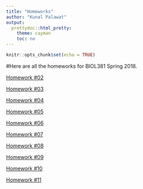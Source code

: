 ```yaml
---
title: "Homeworks"
author: "Kunal Palawat"
output:
  prettydoc::html_pretty:
    theme: cayman
    toc: no
---
```


```r
knitr::opts_chunk$set(echo = TRUE)
```

#Here are all the homeworks for BIOL381 Spring 2018.


[Homework #02](https://kpalawat223.github.io/CompBiol381/homework2)

[Homework #03](https://kpalawat223.github.io/CompBiol381/beamer_presentation.pdf)

[Homework #04](https://kpalawat223.github.io/CompBiol381/homework4)

[Homework #05](https://kpalawat223.github.io/CompBiol381/homework5)

[Homework #06](https://kpalawat223.github.io/CompBiol381/homework6)

[Homework #07](https://kpalawat223.github.io/CompBiol381/HWinprogress)

[Homework #08](https://kpalawat223.github.io/CompBiol381/HWinprogress)

[Homework #09](https://kpalawat223.github.io/CompBiol381/HWinprogress)

[Homework #10](https://kpalawat223.github.io/CompBiol381/HWinprogress)

[Homework #11](https://kpalawat223.github.io/CompBiol381/HWinprogress)
